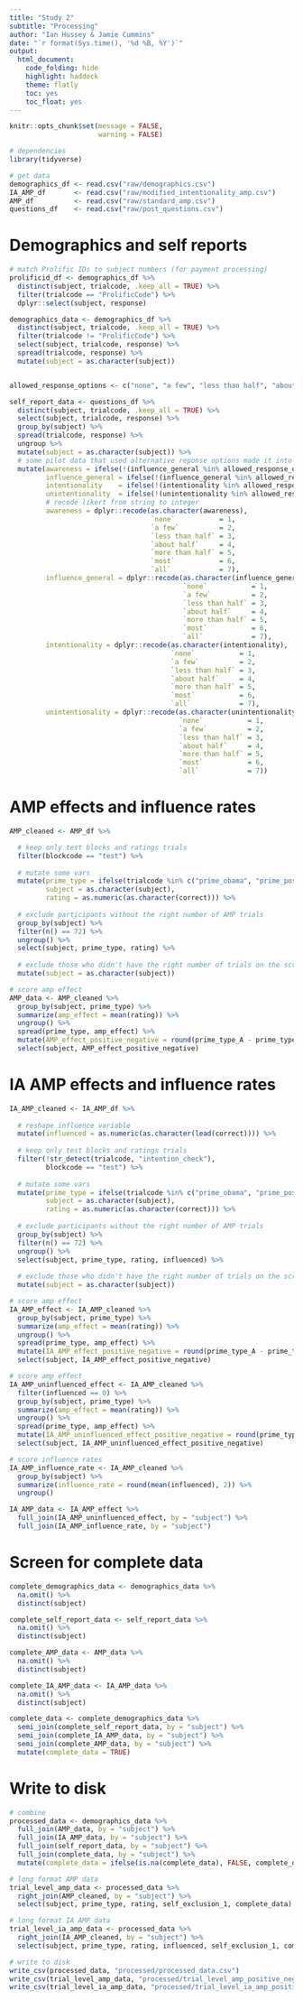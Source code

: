 ```yaml
---
title: "Study 2"
subtitle: "Processing"
author: "Ian Hussey & Jamie Cummins"
date: "`r format(Sys.time(), '%d %B, %Y')`"
output:
  html_document:
    code_folding: hide
    highlight: haddock
    theme: flatly
    toc: yes
    toc_float: yes
---
```


```r

knitr::opts_chunk$set(message = FALSE, 
                      warning = FALSE)

```

```r

# dependencies
library(tidyverse)

# get data
demographics_df <- read.csv("raw/demographics.csv")
IA_AMP_df       <- read.csv("raw/modified_intentionality_amp.csv")
AMP_df          <- read.csv("raw/standard_amp.csv")
questions_df    <- read.csv("raw/post_questions.csv")

```

# Demographics and self reports

```r

# match Prolific IDs to subject numbers (for payment processing)
prolificid_df <- demographics_df %>%
  distinct(subject, trialcode, .keep_all = TRUE) %>%
  filter(trialcode == "ProlificCode") %>%
  dplyr::select(subject, response) 

demographics_data <- demographics_df %>%
  distinct(subject, trialcode, .keep_all = TRUE) %>%
  filter(trialcode != "ProlificCode") %>%
  select(subject, trialcode, response) %>%
  spread(trialcode, response) %>%
  mutate(subject = as.character(subject))


allowed_response_options <- c("none", "a few", "less than half", "about half", "more than half", "most", "all")

self_report_data <- questions_df %>%
  distinct(subject, trialcode, .keep_all = TRUE) %>%
  select(subject, trialcode, response) %>%
  group_by(subject) %>%
  spread(trialcode, response) %>%
  ungroup %>% 
  mutate(subject = as.character(subject)) %>%
  # some pilot data that used alternative reponse options made it into the data. exclude this.
  mutate(awareness = ifelse(!(influence_general %in% allowed_response_options), NA, as.character(awareness)),
         influence_general = ifelse(!(influence_general %in% allowed_response_options), NA, as.character(influence_general)),
         intentionality    = ifelse(!(intentionality %in% allowed_response_options), NA, as.character(intentionality)),
         unintentionality  = ifelse(!(unintentionality %in% allowed_response_options), NA, as.character(unintentionality)),
         # recode likert from string to integer
         awareness = dplyr::recode(as.character(awareness),
                                   `none`           = 1,
                                   `a few`          = 2,
                                   `less than half` = 3,
                                   `about half`     = 4,
                                   `more than half` = 5,
                                   `most`           = 6,
                                   `all`            = 7),
         influence_general = dplyr::recode(as.character(influence_general),
                                           `none`           = 1,
                                           `a few`          = 2,
                                           `less than half` = 3,
                                           `about half`     = 4,
                                           `more than half` = 5,
                                           `most`           = 6,
                                           `all`            = 7),
         intentionality = dplyr::recode(as.character(intentionality),
                                        `none`           = 1,
                                        `a few`          = 2,
                                        `less than half` = 3,
                                        `about half`     = 4,
                                        `more than half` = 5,
                                        `most`           = 6,
                                        `all`            = 7),
         unintentionality = dplyr::recode(as.character(unintentionality),
                                          `none`           = 1,
                                          `a few`          = 2,
                                          `less than half` = 3,
                                          `about half`     = 4,
                                          `more than half` = 5,
                                          `most`           = 6,
                                          `all`            = 7))

```

# AMP effects and influence rates

```r

AMP_cleaned <- AMP_df %>%

  # keep only test blocks and ratings trials
  filter(blockcode == "test") %>%
  
  # mutate some vars
  mutate(prime_type = ifelse(trialcode %in% c("prime_obama", "prime_positive"), "prime_type_A", "prime_type_B"),
         subject = as.character(subject),
         rating = as.numeric(as.character(correct))) %>%
  
  # exclude participants without the right number of AMP trials
  group_by(subject) %>% 
  filter(n() == 72) %>%
  ungroup() %>%
  select(subject, prime_type, rating) %>%
  
  # exclude those who didn't have the right number of trials on the screener
  mutate(subject = as.character(subject))

# score amp effect
AMP_data <- AMP_cleaned %>%
  group_by(subject, prime_type) %>%
  summarize(amp_effect = mean(rating)) %>%
  ungroup() %>%
  spread(prime_type, amp_effect) %>%
  mutate(AMP_effect_positive_negative = round(prime_type_A - prime_type_B, 2)) %>%
  select(subject, AMP_effect_positive_negative) 

```

# IA AMP effects and influence rates

```r

IA_AMP_cleaned <- IA_AMP_df %>%
  
  # reshape influence variable
  mutate(influenced = as.numeric(as.character(lead(correct)))) %>%
  
  # keep only test blocks and ratings trials
  filter(!str_detect(trialcode, "intention_check"),
         blockcode == "test") %>%
  
  # mutate some vars
  mutate(prime_type = ifelse(trialcode %in% c("prime_obama", "prime_positive"), "prime_type_A", "prime_type_B"),
         subject = as.character(subject),
         rating = as.numeric(as.character(correct))) %>%
  
  # exclude participants without the right number of AMP trials
  group_by(subject) %>% 
  filter(n() == 72) %>%
  ungroup() %>%
  select(subject, prime_type, rating, influenced) %>%
  
  # exclude those who didn't have the right number of trials on the screener
  mutate(subject = as.character(subject))

# score amp effect
IA_AMP_effect <- IA_AMP_cleaned %>%
  group_by(subject, prime_type) %>%
  summarize(amp_effect = mean(rating)) %>%
  ungroup() %>%
  spread(prime_type, amp_effect) %>%
  mutate(IA_AMP_effect_positive_negative = round(prime_type_A - prime_type_B, 2)) %>%
  select(subject, IA_AMP_effect_positive_negative) 

# score amp effect
IA_AMP_uninfluenced_effect <- IA_AMP_cleaned %>%
  filter(influenced == 0) %>%
  group_by(subject, prime_type) %>%
  summarize(amp_effect = mean(rating)) %>%
  ungroup() %>%
  spread(prime_type, amp_effect) %>%
  mutate(IA_AMP_uninfluenced_effect_positive_negative = round(prime_type_A - prime_type_B, 2)) %>%
  select(subject, IA_AMP_uninfluenced_effect_positive_negative) 

# score influence rates
IA_AMP_influence_rate <- IA_AMP_cleaned %>%
  group_by(subject) %>%
  summarize(influence_rate = round(mean(influenced), 2)) %>%
  ungroup()

IA_AMP_data <- IA_AMP_effect %>%
  full_join(IA_AMP_uninfluenced_effect, by = "subject") %>%
  full_join(IA_AMP_influence_rate, by = "subject")

```

# Screen for complete data

```r

complete_demographics_data <- demographics_data %>%
  na.omit() %>%
  distinct(subject)

complete_self_report_data <- self_report_data %>%
  na.omit() %>%
  distinct(subject)

complete_AMP_data <- AMP_data %>%
  na.omit() %>%
  distinct(subject)

complete_IA_AMP_data <- IA_AMP_data %>%
  na.omit() %>%
  distinct(subject)

complete_data <- complete_demographics_data %>%
  semi_join(complete_self_report_data, by = "subject") %>%
  semi_join(complete_IA_AMP_data, by = "subject") %>%
  semi_join(complete_AMP_data, by = "subject") %>%
  mutate(complete_data = TRUE)

```

# Write to disk

```r

# combine
processed_data <- demographics_data %>%
  full_join(AMP_data, by = "subject") %>%
  full_join(IA_AMP_data, by = "subject") %>%
  full_join(self_report_data, by = "subject") %>%
  full_join(complete_data, by = "subject") %>%
  mutate(complete_data = ifelse(is.na(complete_data), FALSE, complete_data))

# long format AMP data
trial_level_amp_data <- processed_data %>%
  right_join(AMP_cleaned, by = "subject") %>%
  select(subject, prime_type, rating, self_exclusion_1, complete_data)

# long format IA AMP data
trial_level_ia_amp_data <- processed_data %>%
  right_join(IA_AMP_cleaned, by = "subject") %>%
  select(subject, prime_type, rating, influenced, self_exclusion_1, complete_data)

# write to disk
write_csv(processed_data, "processed/processed_data.csv")
write_csv(trial_level_amp_data, "processed/trial_level_amp_positive_negative_data.csv")
write_csv(trial_level_ia_amp_data, "processed/trial_level_ia_amp_positive_negative_data.csv")

```